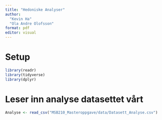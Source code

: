 ```yaml
---
title: "Hedoniske Analyser"
author: 
  "Kevin Ha"
  "Ola Andre Olofsson"
format: pdf
editor: visual
---
```


# Setup

```r
library(readr)
library(tidyverse)
library(dplyr)
```

# Leser inn analyse datasettet vårt

```r
Analyse <- read_csv("MSB210_Masteroppgave/data/Datasett_Analyse.csv")
```
